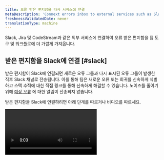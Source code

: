 ```yaml
---
title: 오류 받은 편지함을 타사 서비스에 연결
metaDescription: 'Connext errors inbox to external services such as Slack, Jira, and CodeStream'
freshnessValidatedDate: never
translationType: machine
---
```


Slack, Jira 및 CodeStream과 같은 외부 서비스에 연결하여 오류 받은 편지함을 팀 도구 및 워크플로에 더 가깝게 가져옵니다.

## 받은 편지함을 Slack에 연결 [#slack]

받은 편지함이 Slack에 연결되면 새로운 오류 그룹과 다시 표시된 오류 그룹이 발생한 직후 Slack 채널로 전송됩니다. 이를 통해 팀은 새로운 오류 또는 회귀를 신속하게 식별하고 스택 추적에 대한 직접 링크를 통해 신속하게 해결할 수 있습니다. 노이즈를 줄이기 위해 [예상 오류](/docs/errors-inbox/errors-inbox/#expected) 에 대한 알림이 전송되지 않습니다.

받은 편지함을 Slack에 연결하려면 아래 단계를 따르거나 비디오를 따르세요.

<Video id="HEbX0dgeGGw" type="youtube" />

1. Slack 작업 공간에 [New Relic 앱](https://newrelic.slack.com/apps/AP92KQJS3-new-relic?tab=more_info) 이 설치되어 있지 않으면 먼저 설치하십시오.
2. 뉴럴릭 우스 인박스(오류 받은 편지함) 중 하나를 열고 오른쪽 상단에 있는 <DNT>**Notification Settings**</DNT> 아이콘(종 모양)을 선택하세요.
3. Slack 버튼이 <DNT>**off**</DNT> 인 경우 <DNT>**on**</DNT> 으로 전환합니다.
4. 사용 가능한 작업 공간이 없으면 다음을 클릭하세요. <Icon name="fe-plus" /> Slack 인증을 한 번 클릭으로 활성화하는 플러스 버튼.
5. 인증되면 알림을 보낼 작업 공간 및 특정 채널을 선택할 수 있습니다.
6. 메시지가 올바른 채널로 전송되고 있는지 확인하려면 <DNT>**Test**</DNT> 클릭하세요.

## 오류 받은 편지함을 CodeStream에 연결

<InlinePopover type="apm" />스택 추적 오류에 CodeStream의 IDE 통합에서 Open을 사용하려면 [저장소를 서비스와 연결](/docs/codestream/observability/repo-association) 하고 [빌드 SHA 또는 릴리스 태그를 오류와 연결](/docs/codestream/observability/error-investigation/#buildsha) 해야 합니다. [커밋 SHA](https://git-scm.com/book/en/v2/Git-Tools-Revision-Selection) 와 [릴리스 태그에 대해 자세히 알아보세요.](https://git-scm.com/book/en/v2/Git-Basics-Tagging)

설정한 후에는 <DNT>**Open in IDE**</DNT> 버튼을 클릭하여 오류 그룹에서 IDE의 문제가 있는 코드로 직접 이동할 수 있습니다.

## 받은 편지함을 Jira에 연결 [#jira]

오류 인박스(errors inbox)를 Jira에 연결하면 오류에 대한 지원 케이스를 쉽게 만들 수 있습니다. Jira 템플릿을 사용하면 오류 세부정보가 포함된 지원 케이스와 그리드 추적 및 빠른 액세스 및 해결을 위한 <InlinePopover type="apm" />에 대한 직접 링크를 빠르게 생성할 수 있습니다.

<img title="How connect an inbox to Jira" alt="How to connect an inbox to Jira" src="/images/errors-inbox_screenshot-crop_jira-button-option.webp" />

관련 오류 그룹과 함께 티켓에 대한 링크를 13개월 동안 저장합니다. 해당 기간 내에 오류가 다시 발생하면 관련 티켓에 쉽게 액세스할 수 있습니다.

<Callout variant="important">
  New Relic은 팀 관리 및 회사 관리 [Atlassian-Jira 프로젝트](https://support.atlassian.com/jira-software-cloud/docs/what-are-team-managed-and-company-managed-projects/) 를 모두 지원합니다.
</Callout>

받은 편지함을 Jira에 연결하려면 아래 단계를 따르거나 비디오를 따르세요.

<Video id="v2frs2Pyjfw" type="youtube" />

1. Jira에 연결하려는 오류 그룹의 맨 오른쪽에 있는 Jira 통합 아이콘을 클릭합니다.
2. 계정에 아직 [Jira 연결이](/docs/alerts-applied-intelligence/notifications/notification-integrations/#set-up-jira) 설정되어 있지 않다면 드롭다운 메뉴에서 <DNT>**Add JIRA Workspace**</DNT> 클릭하세요. 모든 필드를 입력하고 저장하기 전에 <DNT>**Test connection**</DNT> 클릭하여 세부정보가 올바른지 확인하세요.
3. 다음으로 템플릿을 설정합니다. 템플릿은 Jira로 보낼 정보를 결정합니다. [여기에서](/docs/alerts-applied-intelligence/notifications/notification-integrations/#configure-jira-message-template) 특정 필드에 대한 자세한 정보를 찾을 수 있습니다. 오류 받은 편지함은 현재 Jira와의 양방향 통신을 지원하지 않지만 향후 지원될 경우 이 옵션을 선택할 수 있습니다.
4. 템플릿이 있으면 <DNT>**Send test notification**</DNT> 클릭하여 Jira에서 지원 케이스가 어떻게 보이는지 미리 보세요. 미리보기가 양호하면 <DNT>**Update message**</DNT> 클릭하여 템플릿을 저장하세요. 테스트 공지는 Jira 작업 영역에 Jira 지원 케이스를 생성한다는 점에 유의하세요.
5. 이제 팀에서 오류 그룹의 맨 오른쪽에 있는 Jira 통합 아이콘을 클릭하고 템플릿을 선택하여 Jira 티켓을 만들 수 있습니다.

Jira 설정은 오류 그룹 또는 엔터티를 소유하는 계정과 연결됩니다. 교차 계정 오류 받은 편지함을 사용하는 경우 Jira 연결을 여러 번 설정해야 합니다.

## Jira 통합을 위한 템플릿 변수 [#template-variable]

Jira 통합 템플릿에서 사용할 수 있는 템플릿 변수:

* errorGroup.id
* errorGroup.accountId
* errorGroup.sourceEventType
* errorGroup.name
* errorGroup.message
* errorGroup.state
* errorGroup.link
* errorGroup.firstSeen
* errorGroup.lastSeen
* errorGroup.count
* entity.id
* entity.name
* 엔티티.링크

## Jira 작업 영역 및/또는 템플릿 제거 [#remove-workspace]

작업 영역 또는 템플릿을 제거하는 방법은 다음과 같습니다.

1. <DNT>**[one.newrelic.com &gt; All capabilities](https://one.newrelic.com/all-capabilities) &gt; Alerts &gt; Destinations**</DNT> 으)로 이동합니다.

2. 화면 오른쪽에서 <DNT>**Destinations**</DNT> 선택합니다.

3. Jira 대상을 검색하고 해당 행 오른쪽에서 <DNT>**...**</DNT> 아이콘을 선택한 다음 <DNT>**Delete destination**</DNT> 클릭합니다.

   <img title="How to delete a workspace or template" alt="How to delete a workspace or template" src="/images/errors-inbox_screenshot-crop_delete-source.webp" />